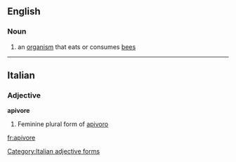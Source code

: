 ==English==

===Noun===
{{en-noun}}

# an [[organism]] that eats or consumes [[bee]]s

----

==Italian==

===Adjective===
'''apivore''' {{f}}

# Feminine plural form of [[apivoro]]

[[Category:Italian adjective forms]]

[[fr:apivore]]